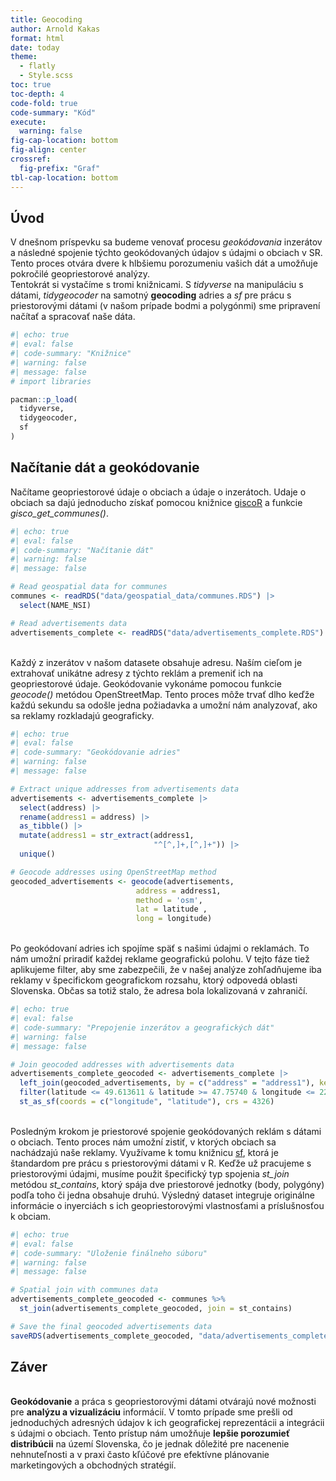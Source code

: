 ```yaml
---
title: Geocoding
author: Arnold Kakas
format: html
date: today
theme: 
  - flatly
  - Style.scss
toc: true
toc-depth: 4
code-fold: true
code-summary: "Kód"
execute:
  warning: false  
fig-cap-location: bottom
fig-align: center
crossref: 
  fig-prefix: "Graf"
tbl-cap-location: bottom
---
```


## Úvod

V dnešnom príspevku sa budeme venovať procesu *geokódovania* inzerátov a následné spojenie týchto geokódovaných údajov s údajmi o obciach v SR. Tento proces otvára dvere k hlbšiemu porozumeniu vašich dát a umožňuje pokročilé geopriestorové analýzy.
<br>Tentokrát si vystačíme s tromi knižnicami. S _tidyverse_ na manipuláciu s dátami, _tidygeocoder_ na samotný <strong>geocoding</strong> adries a _sf_ pre prácu s priestorovými dátami (v našom prípade bodmi a polygónmi) sme pripravení načítať a spracovať naše dáta.

```r
#| echo: true
#| eval: false
#| code-summary: "Knižnice"
#| warning: false
#| message: false
# import libraries

pacman::p_load(
  tidyverse, 
  tidygeocoder, 
  sf
)
```

## Načítanie dát a geokódovanie

Načítame geopriestorové údaje o obciach a údaje o inzerátoch. Udaje o obciach sa dajú jednoducho získať pomocou knižnice [giscoR](https://cran.r-project.org/web/packages/giscoR/index.html) a funkcie _gisco_get_communes()_.

```r
#| echo: true
#| eval: false
#| code-summary: "Načítanie dát"
#| warning: false
#| message: false

# Read geospatial data for communes
communes <- readRDS("data/geospatial_data/communes.RDS") |> 
  select(NAME_NSI)

# Read advertisements data
advertisements_complete <- readRDS("data/advertisements_complete.RDS") 
```

<br>Každý z inzerátov v našom datasete obsahuje adresu. Naším cieľom je extrahovať unikátne adresy z týchto reklám a premeniť ich na geopriestorové údaje. Geokódovanie vykonáme pomocou funkcie _geocode()_ metódou OpenStreetMap. Tento proces môže trvať dlho keďže každú sekundu sa odošle jedna požiadavka a umožní nám analyzovať, ako sa reklamy rozkladajú geograficky.


```r
#| echo: true
#| eval: false
#| code-summary: "Geokódovanie adries"
#| warning: false
#| message: false

# Extract unique addresses from advertisements data
advertisements <- advertisements_complete |> 
  select(address) |> 
  rename(address1 = address) |> 
  as_tibble() |> 
  mutate(address1 = str_extract(address1, 
                                "^[^,]+,[^,]+")) |> 
  unique()

# Geocode addresses using OpenStreetMap method
geocoded_advertisements <- geocode(advertisements, 
                            address = address1, 
                            method = 'osm', 
                            lat = latitude , 
                            long = longitude)
```

<br>Po geokódovaní adries ich spojíme späť s našimi údajmi o reklamách. To nám umožní priradiť každej reklame geografickú polohu. V tejto fáze tiež aplikujeme filter, aby sme zabezpečili, že v našej analýze zohľadňujeme iba reklamy v špecifickom geografickom rozsahu, ktorý odpovedá oblasti Slovenska. Občas sa totiž stalo, že adresa bola lokalizovaná v zahraničí.

```r
#| echo: true
#| eval: false
#| code-summary: "Prepojenie inzerátov a geografických dát"
#| warning: false
#| message: false

# Join geocoded addresses with advertisements data
advertisements_complete_geocoded <- advertisements_complete |> 
  left_join(geocoded_advertisements, by = c("address" = "address1"), keep = FALSE, multiple = "first") |> 
  filter(latitude <= 49.613611 & latitude >= 47.75740 & longitude <= 22.565833 & longitude >= 16.833333) |>  
  st_as_sf(coords = c("longitude", "latitude"), crs = 4326)
```

<br>Posledným krokom je priestorové spojenie geokódovaných reklám s dátami o obciach. Tento proces nám umožní zistiť, v ktorých obciach sa nachádzajú naše reklamy. Využívame k tomu knižnicu [sf](https://cran.r-project.org/web/packages/sf/index.html), ktorá je štandardom pre prácu s priestorovými dátami v R. Keďže už pracujeme s priestorovými údajmi, musíme použit špecifický typ spojenia *st_join* metódou *st_contains*, ktorý spája dve priestorové jednotky (body, polygóny) podľa toho či jedna obsahuje druhú. Výsledný dataset integruje originálne informácie o inyerciách s ich geopriestorovými vlastnosťami a príslušnosťou k obciam.

```r
#| echo: true
#| eval: false
#| code-summary: "Uloženie finálneho súboru"
#| warning: false
#| message: false

# Spatial join with communes data
advertisements_complete_geocoded <- communes %>% 
  st_join(advertisements_complete_geocoded, join = st_contains)

# Save the final geocoded advertisements data
saveRDS(advertisements_complete_geocoded, "data/advertisements_complete_geocoded.RDS")
```

## Záver
<br> <strong>Geokódovanie</strong> a práca s geopriestorovými dátami otvárajú nové možnosti pre <strong>analýzu a vizualizáciu</strong> informácií. V tomto prípade sme prešli od jednoduchých adresných údajov k ich geografickej reprezentácii a integrácii s údajmi o obciach. Tento prístup nám umožňuje <strong>lepšie porozumieť distribúcii</strong> na území Slovenska, čo je jednak dôležité pre nacenenie nehnuteľnosti a v praxi často kľúčové pre efektívne plánovanie marketingových a obchodných stratégií.